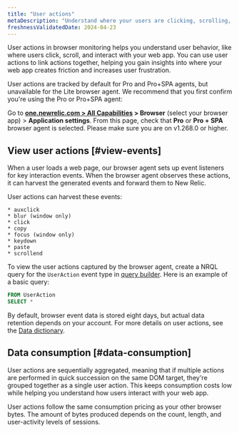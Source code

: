 ```yaml
---
title: "User actions"
metaDescription: "Understand where your users are clicking, scrolling, and interacting with your web app using user actions in New Relic Browser."
freshnessValidatedDate: 2024-04-23
---
```


User actions in browser monitoring helps you understand user behavior, like where users click, scroll, and interact with your web app. You can use user actions to link actions together, helping you gain insights into where your web app creates friction and increases user frustration. 

User actions are tracked by default for Pro and Pro+SPA agents, but unavailable for the Lite browser agent. We recommend that you first confirm you're using the Pro or Pro+SPA agent: 

Go to <DNT>**[one.newrelic.com > All Capabilities](https://one.newrelic.com/all-capabilities) > Browser**</DNT> (select your browser app) > <DNT>**Application settings**</DNT>. From this page, check that <DNT>**Pro**</DNT> or <DNT>**Pro + SPA**</DNT> browser agent is selected. Please make sure you are on v1.268.0 or higher. 

## View user actions [#view-events]

When a user loads a web page, our browser agent sets up event listeners for key interaction events. When the browser agent observes these actions, it can harvest the generated events and forward them to New Relic.

User actions can harvest these events:

    * auxclick
    * blur (window only)
    * click
    * copy
    * focus (window only)
    * keydown
    * paste
    * scrollend

To view the user actions captured by the browser agent, create a NRQL query for the `UserAction` event type in [query builder](/docs/query-your-data/explore-query-data/query-builder/introduction-query-builder/). Here is an example of a basic query:

```sql
FROM UserAction 
SELECT *
```

By default, browser event data is stored eight days, but actual data retention depends on your account. For more details on user actions, see the [Data dictionary](/attribute-dictionary/).

## Data consumption [#data-consumption]

User actions are sequentially aggregated, meaning that if multiple actions are performed in quick succession on the same DOM target, they're grouped together as a single user action. This keeps consumption costs low while helping you understand how users interact with your web app.

User actions follow the same consumption pricing as your other browser bytes. The amount of bytes produced depends on the count, length, and user-activity levels of sessions.
